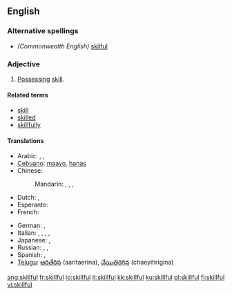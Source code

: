 ==English==

===Alternative spellings===
* ''(Commonwealth English)'' [[skilful]]

===Adjective===
{{en-adj}}

# [[possess|Possessing]] [[skill]].

====Related terms====
* [[skill]]
* [[skilled]]
* [[skillfully]]

====Translations====
{{trans-top|possessing skill}}
* Arabic: {{t|ar|ماهر|tr=maahir|sc=Arab}},  {{t|ar|حاذق|tr=Haadhiq|sc=Arab}},  {{t|ar|بارع|tr=baari3|sc=Arab}}
* [[Cebuano]]: [[maayo]], [[hanas]]
* Chinese:
*: Mandarin: {{t|zh|熟練|sc=Hani}},  {{t|zh|熟练|tr=shúliàn|sc=Hani}},  {{t|zh|嫻熟|sc=Hani}},  {{t|zh|娴熟|tr=xiánshú|sc=Hani}}
* Dutch: {{t+|nl|bedreven}}, {{t-|nl|vaardig}}
* Esperanto: {{t-|eo|lerta|xs=Esperanto}}
* French: {{t|fr|habile}}
{{trans-mid}}
* German: {{t|de|geschickt}},  {{t|de|gewandt}}
* Italian: {{t+|it|esperto}},  {{t+|it|destro}},  {{t-|it|provetto}},  {{t+|it|abile}},  {{t+|it|pratico}}
* Japanese: {{t|ja|上手|tr=じょうず, jōzu|sc=Jpan}},  {{t|ja|得意|tr=とくい, tokui|sc=Jpan}}
* Russian: {{t|ru|искусный|tr=iskúsnyj|sc=Cyrl}},  {{t|ru|умелый|tr=umélyj|sc=Cyrl}},  {{qualifier|dexterous}} {{t|ru|ловкий|tr=lóvkij|sc=Cyrl}}
* Spanish: {{t-|es|ducho}}, {{t-|es|hábil}}
* [[Telugu]]: [[ఆరితేరిన]] (aaritaerina), [[చేయితిరిగిన]] (chaeyitirigina)
{{trans-bottom}}

[[ang:skillful]]
[[fr:skillful]]
[[io:skillful]]
[[it:skillful]]
[[kk:skillful]]
[[ku:skillful]]
[[pl:skillful]]
[[fi:skillful]]
[[vi:skillful]]